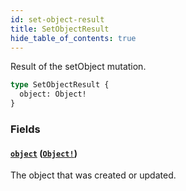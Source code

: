 ```yaml
---
id: set-object-result
title: SetObjectResult
hide_table_of_contents: true
---
```



Result of the setObject mutation.

```graphql
type SetObjectResult {
  object: Object!
}
```


### Fields

#### [`object`](#) ([`Object!`](/docs/directory-guide/graphql/reference/schema/objects/object))

The object that was created or updated.




